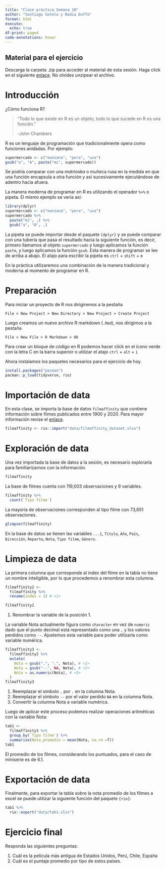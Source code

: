 ```yaml
---
title: "Clase práctica Semana 10"
author: "Santiago Sotelo y Nadia Duffó"
format: html
execute: 
  echo: true
df-print: paged
code-annotations: hover
---
```


:::{.callout-note}

## Material para el ejercicio

Descarga la carpeta .zip para acceder al material de esta sesión. Haga click en el siguiente [enlace](https://github.com/aito123/CCO221_web/tree/master/semana10_material). No olvides unzipear el archivo.

:::

# Introducción

¿Cómo funciona R?

> "Todo lo que existe en R es un objeto, todo lo que sucede en R es una función."
>
> -John Chambers

R es un lenguaje de programación que tradicionalmente opera como funciones anidadas. Por ejemplo:

```r
supermercado <- c("manzana", "pera", "uva")
gsub("a", "A", paste("mi", supermercado))
```

Se podría comparar con una *matrioska* o muñeca rusa en la medida en que una función encapsula a otra función y así sucesivamente ejecutándose de adentro hacia afuera.

La manera moderna de programar en R es utilizando el operador `%>%` o pipeta. El mismo ejemplo se vería así:

```r
library(dplyr)
supermercado <- c("manzana", "pera", "uva")
supermercado %>% 
  paste("mi", .) %>% 
  gsub("a", "A", .)
```

La pipeta se puede importar desde el paquete `{dplyr}` y se puede comparar con una tubería que pasa el resultado hacia la siguiente función, es decir, primero llamamos al objeto `supermercado` y luego aplicamos la función `paste`, y luego aplicamos la función `gsub`. Esta manera de programar se lee de arriba a abajo. El atajo para escribir la pipeta es `ctrl` + `shift` + `m`

En la práctica utilizaremos una combinación de la manera tradicional y moderna al momento de programar en R.

# Preparación

Para iniciar un proyecto de R nos dirigiremos a la pestaña

`File > New Project > New Directory > New Project > Create Project`

Luego creamos un nuevo archivo R markdown (`.Rmd`), nos dirigimos a la pestaña

`File > New File > R Markdown > Ok`

Para crear un bloque de código en R podemos hacer click en el ícono verde con la letra C en la barra superior o utilizar el atajo `ctrl` + `alt` + `i`

Ahora instalamos los paquetes necesarios para el ejercicio de hoy.

```r
install.packages("pacman")
pacman::p_load(tidyverse, rio)
```

# Importación de data

En esta clase, se importa la base de datos `filmaffinity` que contiene información sobre filmes publicados entre 1900 y 2020. Para mayor información revise el [enlace](https://www.kaggle.com/datasets/gan2gan/filmaffinity-dataset-spanish).

```r
filmaffinity <- rio::import("data/filmaffinity_dataset.xlsx")
```

# Exploración de data

Una vez importada la base de datos a la sesión, es necesario explorarla para familiarizarnos con la información.

```r
filmaffinity
```

La base de filmes cuenta con 119,003 observaciones y 9 variables.

```r
filmaffinity %>% 
  count(`Tipo filme`)
```

La mayoría de observaciones corresponden al tipo filme con 73,651 observaciones.

```r
glimpse(filmaffinity)
```

En la base de datos se tienen las variables `...1`, `Título`, `Año`, `País`, `Dirección`, `Reparto`, `Nota`, `Tipo filme`, `Género`.

# Limpieza de data

La primera columna que corresponde al index del filme en la tabla no tiene un nombre inteligible, por lo que procedemos a renombrar esta columna.

```r
filmaffinity2 <- 
  filmaffinity %>% 
  rename(index = 1) # <1>

filmaffinity2
```

1.  Renombrar la variable de la posición 1.

La variable Nota actualmente figura como `character` en vez de `numeric` dado que el punto decimal está representado como una `,` y los valores perdidos como `--`. Ajustemos esta variable para poder utilizarla como variable numérica.

```r
filmaffinity3 <- 
  filmaffinity2 %>% 
  mutate(
    Nota = gsub(",", ".", Nota), # <1>
    Nota = gsub("--", NA, Nota), # <2>
    Nota = as.numeric(Nota), # <3>
  )
filmaffinity3
```

1.  Reemplazar el símbolo `,` por `.` en la columna Nota.
2.  Reemplazar el símbolo `--` por el valor perdido `NA` en la columna Nota.
3.  Convertir la columna Nota a variable numérica.

Luego de aplicar este proceso podemos realizar operaciones aritméticas con la variable Nota:

```r
tab1 <- 
  filmaffinity3 %>% 
  group_by(`Tipo filme`) %>% 
  summarise(Nota_promedio = mean(Nota, na.rm =T))
tab1
```

El promedio de los filmes, considerando los puntuados, para el caso de miniserie es de 6.1.

# Exportación de data

Finalmente, para exportar la tabla sobre la nota promedio de los filmes a excel se puede utilizar la siguiente función del paquete `{rio}`:

```r
tab1 %>% 
  rio::export("data/tab1.xlsx")
```

# Ejercicio final

Responda las siguientes preguntas:

1.  Cuál es la película más antigua de Estados Unidos, Perú, Chile, España
2.  Cuál es el puntaje promedio por tipo de estos países.
